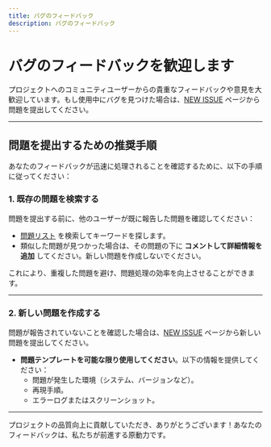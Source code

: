 ```yaml
---
title: バグのフィードバック
description: バグのフィードバック
---
```


# バグのフィードバックを歓迎します

プロジェクトへのコミュニティユーザーからの貴重なフィードバックや意見を大歓迎しています。もし使用中にバグを見つけた場合は、[NEW ISSUE](https://github.com/CodePhiliaX/fastexcel/issues/new/choose) ページから問題を提出してください。

---

## 問題を提出するための推奨手順

あなたのフィードバックが迅速に処理されることを確認するために、以下の手順に従ってください：

### 1. **既存の問題を検索する**
問題を提出する前に、他のユーザーが既に報告した問題を確認してください：
- [問題リスト](https://github.com/CodePhiliaX/fastexcel/issues) を検索してキーワードを探します。
- 類似した問題が見つかった場合は、その問題の下に **コメントして詳細情報を追加** してください。新しい問題を作成しないでください。

これにより、重複した問題を避け、問題処理の効率を向上させることができます。

---

### 2. **新しい問題を作成する**
問題が報告されていないことを確認した場合は、[NEW ISSUE](https://github.com/CodePhiliaX/fastexcel/issues/new/choose) ページから新しい問題を提出してください。

- **問題テンプレートを可能な限り使用してください**。以下の情報を提供してください：
  - 問題が発生した環境（システム、バージョンなど）。
  - 再現手順。
  - エラーログまたはスクリーンショット。

---

プロジェクトの品質向上に貢献していただき、ありがとうございます！あなたのフィードバックは、私たちが前進する原動力です。